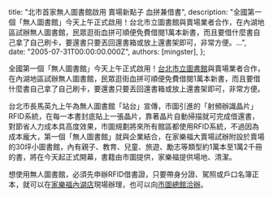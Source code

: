 
  title: "北市首家無人圖書館啟用 賣場新點子 血拼兼借書",
  description: "全國第一個「無人圖書館」今天上午正式啟用！台北市立圖書館與賣場業者合作，在內湖地區試辦無人圖書館，民眾逛街血拼可順便免費借閱1萬本新書，而且要借什麼書自己拿了自己刷卡，要還書只要丟回還書箱或放上還書架即可，非常方便。...",
  date: "2005-07-31T00:00:00.000Z",
  authors: [mingster],
};

<p>全國第一個「無人圖書館」今天上午正式啟用！<a href="http://www2.tpml.edu.tw/" target="_new">台北市立圖書館</a>與賣場業者合作，在內湖地區試辦無人圖書館，民眾逛街血拼可順便免費借閱1萬本新書，而且要借什麼書自己拿了自己刷卡，要還書只要丟回還書箱或放上還書架即可，非常方便。 </p>
<p>台北市長馬英九上午為無人圖書館「站台」宣傳，市圖引進的「射頻辦識晶片」RFID系統，在每一本書封底貼上一張晶片，靠著晶片自動掃描就可完成借還書，對節省人力成本具高度效果，市圖規劃將來所有館區都使用RFID系統，不過因為成本龐大，第一個「無人圖書館」就與企業結合，在家樂福大賣場試辦附設於賣場的30坪小圖書館，內有親子、教育、兒童、旅遊、勵志等類型約1萬本至1萬2千冊的書，將在今天起正式開幕，書籍由市圖提供，家樂福提供場地、清潔。</p>
<p>想使用無人圖書館，必須先申辦RFID借書證，只要帶身分證、駕照或戶口名簿正本，就可以在<a href="http://www.carrefour.com.tw/store/store01.asp?first=1&amp;AreaID=1&amp;ShopID=%7BA840B1FC-F29A-4776-AAB9-A3F7117809DA%7D&amp;image1.x=15&amp;image1.y=18">家樂福內湖店</a>現場辦理，也可以向<a href="http://www.tpml.edu.tw/child/activity/display_a.php?id=1465" target="_new">市圖總館洽辦</a>。</p>
